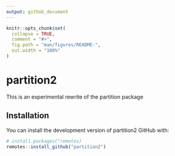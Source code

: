 ```yaml
---
output: github_document
---
```


<!-- README.md is generated from README.Rmd. Please edit that file -->

```r
knitr::opts_chunk$set(
  collapse = TRUE,
  comment = "#>",
  fig.path = "man/figures/README-",
  out.width = "100%"
)
```
# partition2

This is an experimental rewrite of the partition package

## Installation

You can install the development version of partition2 GitHub with:

``` r
# install.packages("remotes)
remotes::install_github("partition2")
```
